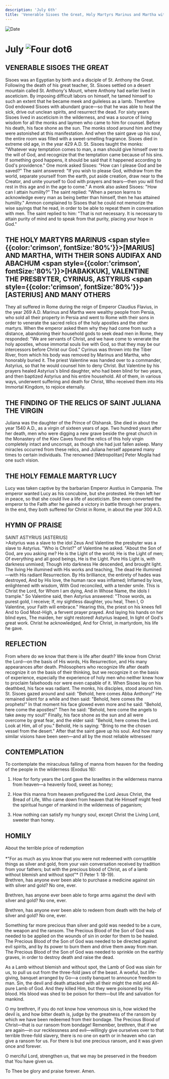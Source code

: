 ```yaml
---
description: 'July 6th'
title: 'Venerable Sisoes the Great, Holy Martyrs Marinus and Martha with their Sons Audifax and Abachum'
---
```


<RunningHead />
<Image src="/title-imprint.png" height={68} width={50} alt="Date" className="title-imprint"/>

# <div id="date">July <Image className="four-dot" src="/four-dot.png" height={15} width={15} alt="Four dot" />6</div>

## VENERABLE SISOES THE GREAT

Sisoes was an Egyptian by birth and a disciple of St. Anthony the Great. Following the death of his great teacher, St. Sisoes settled on a desert mountain called St. Anthony's Mount, where Anthony had earlier lived in asceticism. By imposing difficult labors on himself, he tamed himself to such an extent that he became meek and guileless as a lamb. Therefore God endowed Sisoes with abundant grace—so that he was able to heal the sick, drive out unclean spirits, and resurrect the dead. For sixty years Sisoes lived in asceticism in the wilderness, and was a source of living wisdom for all the monks and laymen who came to him for counsel. Before his death, his face shone as the sun. The monks stood around him and they were astonished at this manifestation. And when the saint gave up his soul, the entire room was filled with a sweet-smelling fragrance. Sisoes died in extreme old age, in the year 429 A.D. St. Sisoes taught the monks: "Whatever way temptation comes to man, a man should give himself over to the will of God, and recognize that the temptation came because of his sins. If something good happens, it should be said that it happened according to God's providence." One monk asked Sisoes: "How can I please God and be saved?" The saint answered: "If you wish to please God, withdraw from the world, separate yourself from the earth, put aside creation, draw near to the Creator, and unite yourself to God with prayers and tears—then you will find rest in this age and in the age to come." A monk also asked Sisoes: "How can I attain humility?" The saint replied: "When a person learns to acknowledge every man as being better than himself, then he has attained humility." Ammon complained to Sisoes that he could not memorize the wise sayings that he read, in order to be able to repeat them in conversation with men. The saint replied to him: "That is not necessary. It is necessary to attain purity of mind and to speak from that purity, placing your hope in God."

## THE HOLY MARTYRS MARINUS <span style={{color:'crimson', fontSize:'80%'}}>[MARIUS]</span> AND MARTHA, WITH THEIR SONS AUDIFAX AND ABACHUM <span style={{color:'crimson', fontSize:'80%'}}>[HABAKKUK]</span>, VALENTINE THE PRESBYTER, CYRINUS, ASTYRIUS <span style={{color:'crimson', fontSize:'80%'}}>[ASTERIUS]</span> AND MANY OTHERS

They all suffered in Rome during the reign of Emperor Claudius Flavius, in the year 269 A.D. Marinus and Martha were wealthy people from Persia, who sold all their property in Persia and went to Rome with their sons in order to venerate the sacred relics of the holy apostles and the other martyrs. When the emperor asked them why they had come from such a distance, abandoning their household gods to seek dead men in Rome, they responded: "We are servants of Christ, and we have come to venerate the holy apostles, whose immortal souls live with God, so that they may be our intercessors before Christ our God." Cyrinus was thrown into the Tiber River, from which his body was removed by Marinus and Martha, who honorably buried it. The priest Valentine was handed over to a commander, Astyrius, so that he would counsel him to deny Christ. But Valentine by his prayers healed Astyrius's blind daughter, who had been blind for two years, and then baptized Astyrius and his entire household. All of them, in various ways, underwent suffering and death for Christ, Who received them into His Immortal Kingdom, to rejoice eternally.

## THE FINDING OF THE RELICS OF SAINT JULIANA THE VIRGIN

Juliana was the daughter of the Prince of Olshansk. She died in about the year 1540 A.D., as a virgin of sixteen years of age. Two hundred years after her death, men who were digging a new grave beside the great church in the Monastery of the Kiev Caves found the relics of this holy virgin completely intact and uncorrupt, as though she had just fallen asleep. Many miracles occurred from these relics, and Juliana herself appeared many times to certain individuals. The renowned [Metropolitan] Peter Mogila had one such vision.

## THE HOLY FEMALE MARTYR LUCY

Lucy was taken captive by the barbarian Emperor Austius in Campania. The emperor wanted Lucy as his concubine, but she protested. He then left her in peace, so that she could live a life of asceticism. She even converted the emperor to the Faith after he gained a victory in battle through her prayers. In the end, they both suffered for Christ in Rome, in about the year 300 A.D.


## HYMN OF PRAISE
<div style={{textAlign:'center', color:'crimson', fontWeight:'bold'}}>
SAINT ASTYRIUS [ASTERIUS]
</div>
>Astyrius was a slave to the idol Zeus  
And Valentine the presbyter was a slave to Astyrius.  
"Who is Christ?" of Valentine he asked.  
"About the Son of God, are you asking me?  
He is the Light of the world; He is the Light of men;  
Of everything and all good beings, He is the Light.  
Pure His Light is, with darkness unmixed;  
Though into darkness He descended, and brought light.  
The living He illumined with His works and teaching,  
The dead He illumined—with His radiant Resurrection.  
By His brilliance, the entirety of hades was destroyed,  
And by His love, the human race was inflamed;  
Inflamed by love, enlightened with wisdom,  
With God reconciled, with a tender smile.  
This is Christ the Lord, for Whom I am dying,  
And in Whose Name, the idols I trample."  
So Valentine said, then Astyrius answered:  
"Those words, as purest gold, I receive;  
If, my sightless daughter, you heal,  
Then I, O Valentine, your Faith will embrace."  
Hearing this, the priest on his knees fell  
And to God Most-High, a fervent prayer prayed.  
And laying his hands on her blind eyes,  
The maiden, her sight restored! Astyrius leaped,  
In light of God's great work. Christ he acknowledged,  
And for Christ, in martyrdom, his life he gave.  


## REFLECTION

From where do we know that there is life after death? We know from Christ the Lord—on the basis of His words, His Resurrection, and His many appearances after death. Philosophers who recognize life after death recognize it on the basis of their thinking, but we recognize it on the basis of experience, especially the experience of holy men who neither knew how to proclaim falsehoods nor were even capable of it. When Sisoes lay on his deathbed, his face was radiant. The monks, his disciples, stood around him. St. Sisoes gazed around and said: "Behold, here comes Abba Anthony!"  He remained silent for a while and then said: "Behold, here comes the prophets!" In that moment his face glowed even more and he said: "Behold, here come the apostles!" Then he said: "Behold, here come the angels to take away my soul!" Finally, his face shone as the sun and all were overcome by great fear, and the elder said: "Behold, here comes the Lord. Look at Him, all of you." Behold, He is saying: "Bring to me the chosen vessel from the desert." After that the saint gave up his soul. And how many similar visions have been seen—and all by the most reliable witnesses!


## CONTEMPLATION

To contemplate the miraculous falling of manna from heaven for the feeding of the people in the wilderness (Exodus 16):

1. How for forty years the Lord gave the Israelites in the wilderness manna from heaven—a heavenly food, sweet as honey;

2. How this manna from heaven prefigured the Lord Jesus Christ, the Bread of Life, Who came down from heaven that He Himself might feed the spiritual hunger of mankind in the wilderness of paganism;

3. How nothing can satisfy my hungry soul, except Christ the Living Lord, sweeter than honey.


## HOMILY
<div style={{textAlign:'center', color:'crimson', fontWeight:'bold'}}>
About the terrible price of redemption
</div>
<br />
<div style={{textAlign:'right'}}>
*"For as much as you know that you were not redeemed with corruptible things as silver and gold, from your vain conversation received by tradition from your fathers; but with the precious blood of Christ, as of a lamb without blemish and without spot"* (1 Peter 1: 18-19).
</div>
Brethren, has anyone ever been able to purchase a medicine against sin with silver and gold? No one, ever.

Brethren, has anyone ever been able to forge arms against the devil with silver and gold? No one, ever.

Brethren, has anyone ever been able to redeem from death with the help of silver and gold? No one, ever.

Something far more precious than silver and gold was needed to be a cure, the weapon and the ransom. The Precious Blood of the Son of God was needed to be applied on the wounds of sin in order for them to be healed. The Precious Blood of the Son of God was needed to be directed against evil spirits, and by its power to burn them and drive them away from man. The Precious Blood of the Son of God was needed to sprinkle on the earthly graves, in order to destroy death and raise the dead.

As a Lamb without blemish and without spot, the Lamb of God was slain for us, to pull us out from the three-fold jaws of the beast. A woeful, but life-giving, banquet arranged by Go—a costly banquet to announce freedom to man. Sin, the devil and death attacked with all their might the mild and All-pure Lamb of God. And they killed Him, but they were poisoned by His blood. His blood was shed to be poison for them—but life and salvation for mankind.

O my brethren, if you do not know how venomous sin is, how wicked the devil is, and how bitter death is, judge by the greatness of the ransom by which we have been redeemed from their bondage. The Precious Blood of Christ—that is our ransom from bondage! Remember, brethren, that if we are again—in our recklessness and evil—willingly give ourselves over to that terrible three-fold slavery, there is no one on earth or in heaven who can give a ransom for us. For there is but one precious ransom, and it was given once and forever.

O merciful Lord, strengthen us, that we may be preserved in the freedom that You have given us.

To Thee be glory and praise forever. Amen.